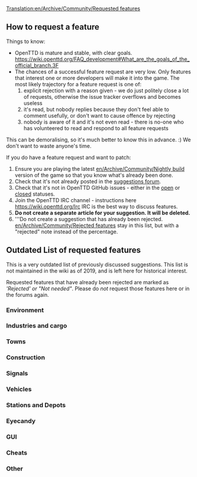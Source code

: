 [[Translation:en/Archive/Community/Requested features]]
 {{en/Outdated}}




==How to request a feature==

Things to know:

* OpenTTD is mature and stable, with clear goals. https://wiki.openttd.org/FAQ_development#What_are_the_goals_of_the_official_branch.3F
* The chances of a successful feature request are very low.  Only features that interest one or more developers will make it into the game.  The most likely trajectory for a feature request is one of:
*# explicit rejection with a reason given - we do just politely close a lot of requests, otherwise the issue tracker overflows and becomes useless
*# it's read, but nobody replies because they don't feel able to comment usefully, or don't want to cause offence by rejecting
*# nobody is aware of it and it's not even read - there is no-one who has volunteered to read and respond to all feature requests

This can be demoralising, so it's much better to know this in advance. :)  We don't want to waste anyone's time.

If you do have a feature request and want to patch:
#Ensure you are playing the latest [[en/Archive/Community/Nightly build]] version of the game so that you know what's already been done.
#Check that it's not already posted in the [http://www.tt-forums.net/viewforum.php?f=32 suggestions forum].
#Check that it's not in OpenTTD GitHub issues - either  in the [https://github.com/OpenTTD/OpenTTD/issues open] or [https://github.com/OpenTTD/OpenTTD/issues?q=is%3Aissue+is%3Aclosed closed] statuses.
#Join the OpenTTD IRC channel - instructions here https://wiki.openttd.org/Irc IRC is the best way to discuss features.
#'''Do not create a separate article for your suggestion. It will be deleted.'''
#'''Do not create a suggestion that has already been rejected. [[en/Archive/Community/Rejected features]] stay in this list, but with a "rejected" note instead of the percentage.

==Outdated List of requested features==

This is a very outdated list of previously discussed suggestions.  This list is not maintained in the wiki as of 2019, and is left here for historical interest.

Requested features that have already been rejected are marked as '''Rejected' or "Not needed"''. Please do ''not'' request those features here or in the forums again. 

===Environment===
{{en/Rf header}}
{{en/Rf|All Climates World|not needed|36764|Rejected}}
{{en/Rf|Remove Trees|90%|49326|Latest version of patch is r20180}}
{{en/Rf|Trees growth reduced|90%|45502|Latest version of patch is r20180}}
{{en/Rf|Create Realistic Heightmap|50%|33956|Latest version of patch is r13922}}
{{en/Rf|[[en/Community/NewGRF/Day and Night Cycle]]|not needed|36929|Use [[en/Manual/NewGRF]]}}
{{en/Rf|Grass on unused tracks|not needed|32285|Rejected}}
{{en/Rf|Higher mountains in map|100%|40844|In trunk since r27010}}
{{en/Rf|Improved Timetable Management|75%|39276|Latest version of patch is r17628}}
{{en/Rf|Increase terraforming cost|not needed|8252|Use [[en/Manual/NewGRF]]}}
{{en/Rf|Larger map sizes|100%|33137|4096x4096 in trunk since r26319, even larger maps are rejected}}
{{en/Rf|More Map Settings (MMS)|50%|39899|Latest version of patch is r14439}}
{{en/Rf|New Title Screen|100%|42044|Title screen is occasionally changed when releasing a new version}}
{{en/Rf|Seasons|not needed|15487|NewGRF variable snowline supported since r9371}}
{{en/Rf|Snow in temperate climate|not needed|24574|Rejected}}
{{en/Rf|Tracking Viewport|75%|43473|Latest version of patch is r20082}}
{{en/Rf|Underwater levels|50%|31576|Visible or not, Latest version of patch is r11127}}
{{en/Rf|Weather|not needed|24574|Rejected}}
{{en/Rf footer}}

===Industries and cargo===
{{en/Rf header}}
{{en/Rf|Changes to the Original Industries|not needed|37049|Use [[en/Manual/NewGRF]]}}
{{en/Rf|Industry budgets|not needed|30898|Rejected}}
{{en/Rf|New Industry Closures|not needed|36653|Use [[en/Manual/NewGRF]]}}
{{en/Rf|[[en/Manual/Passenger and cargo distribution]]|100%|41992|Cargodest is dead.  Cargodist in trunk since r25361}}
{{en/Rf footer}}

===Towns===
{{en/Rf header}}
{{en/Rf|Colour Town Ratings|75%|42598|Indicate Town Rating with colour in Title, latest version of patch is r18684}}
{{en/Rf|Limit town growth|50%|32083|Latest version of patch is r9894 (old!)}}
{{en/Rf|Maximum Town Size|75%|35219|Very similar to patch above, latest version of patch is r15815}}
{{en/Rf|Minimum Town Distance|75%|33625|Latest version of patch is r18656}}
{{en/Rf|New Town Grid|50%|40922|Latest version of patch is r15096}}
{{en/Rf footer}}

===Construction===
{{en/Rf header}}
{{en/Rf|Better statue placement|100%|49413| In trunk! r19206}}
{{en/Rf|Copy and paste|10%|41259|Rejected only in its current form, latest version of patch is r22255}}
{{en/Rf|[[en/Archive/Community/Custom Bridgeheads]]|not needed|20211|Rejected}}
{{en/Rf|Diagonal clearing and leveling|100%|19311| In trunk since r21500}}
{{en/Rf|Diagonal level crossings|50%|26584|4=Also see [http://www.tt-forums.net/viewtopic.php?t=26385 TTDPatch suggestion], latest version of patch is r5911 (V. old!)}}
{{en/Rf|Diagonal roads, tunnels, bridges|0%|7104|}}
{{en/Rf|Enhanced tunnels|not needed|36661|Rejected}}
{{en/Rf|Limit flattening to sea level|not needed|32295|4=Rejected}}
{{en/Rf|Minimise autosignal gaps|100%|35443|In trunk since r24129}}
{{en/Rf|Bridges between any land level|not needed|43188|Rejected}}
{{en/Rf|Non-instant construction|not needed|32301|Rejected}}
{{en/Rf|Purchase land faster|75%|29495|Drag a box, latest version of patch is r19990}}
{{en/Rf|Realistic Level Crossing|not needed|39830|Use [[en/Manual/Signals]]}}
{{en/Rf|[[en/Shared Tracks]]|75%|34292|Latest version of patch is r12346.}}
{{en/Rf|[[en/HackaLittleBit/Under Water Tunnels|Underwater tunnels]]|75%|41775|Latest version of patch is r19518}}
{{en/Rf|Undo feature|not needed|38377|Rejected.}}
{{en/Rf|Close adjacent level crossings|50%|46091|Latest version of patch is r18359}}
{{en/Rf footer}}

===Signals===
{{en/Rf header}}
{{en/Rf|Long Reserve PBS Signal|not needed|42675|Rejected}}
{{en/Rf|Priority Path Signal (PPS)|not needed|40393|Rejected}}
{{en/Rf|Route markers|not needed|30118|Rejected}}
{{en/Rf|[[en/HackaLittleBit/Tunnel Signals|Signals in tunnels and on bridges]]|75%|41260|Latest version of patch is r24024}}
{{en/Rf|Traffic Lights|not needed|36261|Rejected}}
{{en/Rf|Multi-Aspect Signals (MAS)|not needed|45304|Rejected}}
{{en/Rf|Signal Extensions (SignalEx)|75%|45208|General support for complex signal extension (i.e., programmable). Latest version of patch is r17618}}
{{en/Rf footer}}

===Vehicles===
{{en/Rf header}}
{{en/Rf|More diesel smoke|100%|19896|In trunk since r20376}}
{{en/Rf|Adjustable plane crash probability|not needed|32202|Rejected - use the cheat if necessary)}}
{{en/Rf|Disable Train Reverse when waiting for too long|100%|40024|In trunk since r21962 (See also [[en/Community/Disable Train Reversing]])}}
{{en/Rf|Easy conversion for different rail types|not needed|31622|Rejected}}
{{en/Rf|Improved Breakdowns|75%|39518|Last version of patch is r19152}}
{{en/Rf|Plane landing queues|75%|15502|Last version of the patch is r17510}}
{{en/Rf|Ship Distance|50%|42758|Stop ships from going on top of each other, last version of patch is r16018}}
{{en/Rf footer}}

===Stations and Depots===
{{en/Rf header}}
{{en/Rf|Airports built by parts|0%|29914|4=Look at [http://www.tt-forums.net/viewtopic.php?t=45654 NewGRF Airports] as well}}
{{en/Rf|City owned airports|0%|20093|}}
{{en/Rf|Close Airports|100%|33418|In trunk since r24127}}
{{en/Rf|Display station coverage|0%|32363|}}
{{en/Rf|Multi-track railway stations divided into platforms for improved vehicle ordering|not needed|46505|Rejected}}
{{en/Rf|Drive through depots|not needed|42312|Rejected}}
{{en/Rf|Infrastructure Sharing|75%|42254|}}
{{en/Rf|Long train depots|not needed|34574|4=Use NewGRF [https://www.tt-forums.net/viewtopic.php?p=1191359#p1191359 Example]}}
{{en/Rf|RV (Road Vehicle) Waypoints|not needed|33179|Rejected - one can use "go via" orders on drive through road stops instead since r12689}}
{{en/Rf|Sloped Stations|50%|41433|}}
{{en/Rf|Stations on bridges|not needed|40606|Rejected}}
{{en/Rf|Trains through non-stop stations / Whistle boards|not needed|38015|Rejected}}
{{en/Rf|Upgrade airports|90%|35867|4=Also see [http://www.tt-forums.net/viewtopic.php?t=28962 Replace Airport] thread}}
{{en/Rf footer}}

===Eyecandy===
{{en/Rf header}}
{{en/Rf|Completely shore|90%|34401|}}
{{en/Rf|NewObjects|100%|49783|Implemented in r20673}}
{{en/Rf footer}}

===GUI===
{{en/Rf header}}
{{en/Rf|OpenTTD GUI Re-arrangement|50%|3826|Project Page: http://dev.openttdcoop.org/projects/openttd-gui}}
{{en/Rf|Advanced expenses column|10%|31455|}}
{{en/Rf|Better graphs|75%|31984|}}
{{en/Rf|Clean up patch options|10%|32191|}}
{{en/Rf|Configurable hotkeys|100%|38343|In trunk since r20055 and related commits}}
{{en/Rf|[[en/Archive/Community/Font selection GUI]]|75%|29766|}}
{{en/Rf|Improvement for GUI toolbar|0%|40843|}}
{{en/Rf|Longer history of finances|not needed|21079|Rejected}}
{{en/Rf|Multiplayer server list filtering|90%|43160|Latest version of patch is r22449.}}
{{en/Rf|New Chat Window|50%|40927|}}
{{en/Rf|New Station Building GUI|50%|41222|}}
{{en/Rf|New Station GUI|50%|40419|}}
{{en/Rf|NewGRF GUI Window 2|50%|35001|}}
{{en/Rf|Toggle Terrain on Minimap|100%|42257|In trunk since r18665}}
{{en/Rf footer}}

===Cheats===
{{en/Rf header}}
{{en/Rf|Local authority doesn't reject you|90%|30807|}}
{{en/Rf footer}}

===Other===
{{en/Rf header}}
{{en/Rf|Leasing|not needed|49389|Rejected}}
{{en/Rf|Adjustable day length|50%|42432}}
{{en/Rf|Alphabetized openttd.cfg|50%|32164|}}
{{en/Rf|Auto-download NewGrfs|not needed|32764|Use centralised [[en/Archive/Community/Content Service]] (BaNaNaS) instead.}}
{{en/Rf|Better save game naming convention|10%|32308}}
{{en/Rf|Built-in goals|not needed|43698|Use GameScript}}
{{en/Rf|Code optimizations|50%|32319|4=Train collision detection is slow. Also see [http://www.tt-forums.net/viewtopic.php?t=27925 here] (in trunk since r10111) and [http://www.tt-forums.net/viewtopic.php?p=594775#594775 here]}}
{{en/Rf|Competitive Play|not needed|42572|Use GameScript}}
{{en/Rf|Draw on Map|not needed|42784|Rejected}}
{{en/Rf|Improved Loans|not needed|36184|Rejected}}
{{en/Rf|Load/Save Company Info|50%|40457|Save information about companies and load it back}}
{{en/Rf|More Conditional Orders|50%|38317|Latest version of patch is r27962 from 11th Jan 2018}}
{{en/Rf|Multicore support|rejected|37064|}}
{{en/Rf|New Sound Mixer|75%|37448|orudge}}
{{en/Rf|OpenGL Blitter|50%|38151|}}
{{en/Rf|[Real stock market]|not needed|69780|Rejected}}
{{en/Rf|Station/track templates|not needed|25037|Rejected}}
{{en/Rf footer}}
